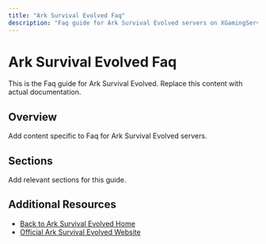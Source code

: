 ```yaml
---
title: "Ark Survival Evolved Faq"
description: "Faq guide for Ark Survival Evolved servers on XGamingServer"
---
```


# Ark Survival Evolved Faq

This is the Faq guide for Ark Survival Evolved. Replace this content with actual documentation.

## Overview

Add content specific to Faq for Ark Survival Evolved servers.

## Sections

Add relevant sections for this guide.

## Additional Resources

- [Back to Ark Survival Evolved Home](./index)
- [Official Ark Survival Evolved Website](https://example.com)

